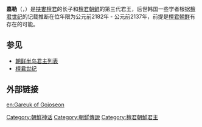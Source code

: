 {{Multiple issues|
{{Expand language|1=am|time=2022-06-26T05:00:03+00:00}}
{{Unreferenced|time=2022-06-26T05:00:03+00:00}}
}}
{{Infobox Korean name
|hangul=가륵단군
|hanja=嘉勒檀君
|rr= Gareuk Dangun
|mr= Karŭk Tan'gun
}}
'''嘉勒'''（{{lang|ko|가륵단군}}，{{lang|ko|嘉勒檀君}}）是[[扶婁檀君|扶婁檀君]]的长子和[[檀君朝鲜|檀君朝鲜]]的第三代君王，后世韩国一些学者根据[[檀君世纪|檀君世纪]]的记载推断在位年限为公元前2182年 - 公元前2137年，前提是[[檀君朝鲜|檀君朝鲜]]有存在的可能。

==参见==
*[[朝鲜半岛君主列表|朝鲜半岛君主列表]]
*[[檀君世纪|檀君世纪]]
==外部链接==
{{wikisource|桓檀古記|《桓檀古記 檀 君 世 紀》}}
{{start box}}
{{succession box|
 before= [[扶娄|扶娄]]|
 title=[[檀君朝鲜|檀君朝鲜]]君王|
 after=[[乌斯丘|乌斯丘]]|
 years=[[2182_BC|2182 BC]] – [[2137_BC|2137 BC]]
}}

[[Category:朝鮮神话|Category:朝鮮神话]]
[[Category:朝鮮傳說|Category:朝鮮傳說]]

[[Category:檀君朝鮮君主|Category:檀君朝鮮君主]]

[[en:Gareuk_of_Gojoseon|en:Gareuk of Gojoseon]]